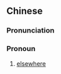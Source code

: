 ==Chinese==
{{zh-forms}}

===Pronunciation===
{{zh-pron
|c=dai4 dou6
|cat=pron
}}

===Pronoun===
{{zh-pronoun}}

# {{lb|zh|Cantonese}} [[elsewhere]]